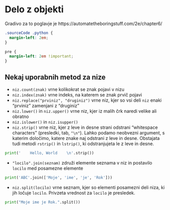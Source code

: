 # Delo z objekti

Gradivo za to poglavje je https://automatetheboringstuff.com/2e/chapter6/

```css
.sourceCode .python {
  margin-left: 2em;
}

pre {
  margin-left: 2em !important;
}
```

## Nekaj uporabnih metod za nize
- `niz.count(znak)` vrne kolikokrat se znak pojavi v nizu
- `niz.index(znak)` vrne indeks, na katerem se znak prvič pojavi
- `niz.replace("prviniz", "druginiz")` vrne niz, kjer so vsi deli `niz` enaki "prviniz" zamenjani z "druginiz"
- `niz.lower()` in `niz.upper()` vrne niz, kjer iz malih črk naredi velike ali obratno
- `niz.islower()` in `niz.isupper()`
- `niz.strip()` vrne niz, kjer z leve in desne strani odstrani "whitespace characters" (presledki, tab, `"\n"`). Lahko podamo neobvezni argument, s katerim določimo, katere znake 
naj odstrani z leve in desne. Obstajata tudi metodi `rstrip()` in `lstrip()`, ki odstranjujeta le z leve in desne.
```python
print('    Hello, World    \n'.strip())
```
- `"locilo".join(seznam)` združi elemente seznama v niz in postavilo `locilo` 
med posamezne elemente
```python
print('ABC'.join(['Moje', 'ime', 'je', 'Rok']))
```
- `niz.split(locilo)` vrne seznam, kjer so elementi posamezni deli niza, ki jih 
ločuje `locilo`. Privzeta vrednost za `locilo` je presledek.
```python
print("Moje ime je Rok.".split())
```